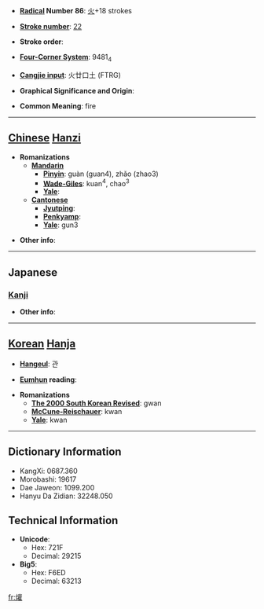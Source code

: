 * '''[[Wiktionary:Chinese radical index| Radical]] Number 86''': [[Wiktionary:Chinese radical index 火|火]]+18 strokes

* '''[[Wiktionary:Chinese total strokes index|Stroke number]]''': [[Wiktionary:Chinese total strokes index 22|22]]

* '''Stroke order''': 

* '''[[Wiktionary:Chinese four corner index|Four-Corner System]]''': 9481<sub>4</sub>

* '''[[Wiktionary:Chinese Cangjie index|Cangjie input]]''': 火廿口土 (FTRG)

* '''Graphical Significance and Origin''': 

* '''Common Meaning''': fire

----

== [[Chinese]] [[Hanzi]] ==

* '''Romanizations'''
** '''[[Mandarin]]'''
*** '''[[Pinyin]]''': guàn (guan4), zhǎo (zhao3)
*** '''[[Wade-Giles]]''': kuan<sup>4</sup>, chao<sup>3</sup>
*** '''[[Yale]]''': 
** '''[[Cantonese]]'''
*** '''[[Jyutping]]''':
*** '''[[Penkyamp]]''': 
*** '''[[Yale]]''': gun3

* '''Other info''': 

----

==Japanese==
===[[Kanji]]===
{{kanji|on readings=[[かん]] (kan), [[けん]] (ken), [[げん]] (gen)|kun readings=[[やく]] (yaku)}}

* '''Other info''':  

----

== [[Korean]] [[Hanja]] ==

* '''[[Hangeul]]''': 관

* '''[[Eumhun]] reading''': 

* '''Romanizations'''
** '''[[The 2000 South Korean Revised Romanization|The 2000 South Korean Revised]]''': gwan
** '''[[McCune-Reischauer]]''': kwan
** '''[[Yale]]''': kwan

----

== Dictionary Information ==

* KangXi: 0687.360
* Morobashi: 19617
* Dae Jaweon: 1099.200
* Hanyu Da Zidian: 32248.050

== Technical Information ==

* '''Unicode''':
** Hex: 721F
** Decimal: 29215
* '''Big5''':
** Hex: F6ED
** Decimal: 63213

[[fr:爟]]